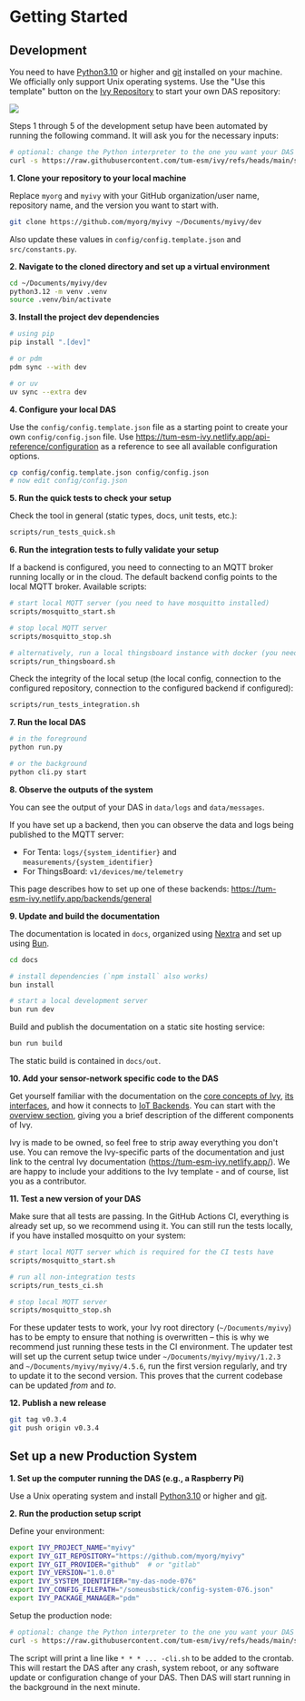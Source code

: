 
# Getting Started

## Development

You need to have [Python3.10](https://www.python.org/) or higher and [git](https://git-scm.com/) installed on your machine. We officially only support Unix operating systems. Use the "Use this template" button on the [Ivy Repository](https://github.com/tum-esm/ivy) to start your own DAS repository:

<img src="/use-template-button.png" class="mt-2" />

<Callout type="info">

Steps 1 through 5 of the development setup have been automated by running the following command. It will ask you for the necessary inputs:

```bash
# optional: change the Python interpreter to the one you want your DAS to run with
curl -s https://raw.githubusercontent.com/tum-esm/ivy/refs/heads/main/scripts/setup_development.py | python3.12
```

</Callout>

**1. Clone your repository to your local machine**

Replace `myorg` and `myivy` with your GitHub organization/user name, repository name, and the version you want to start with.

```bash
git clone https://github.com/myorg/myivy ~/Documents/myivy/dev
```

Also update these values in `config/config.template.json` and `src/constants.py`.

**2. Navigate to the cloned directory and set up a virtual environment**

```bash
cd ~/Documents/myivy/dev
python3.12 -m venv .venv
source .venv/bin/activate
```

**3. Install the project dev dependencies**

```bash
# using pip
pip install ".[dev]"

# or pdm
pdm sync --with dev

# or uv
uv sync --extra dev
```

**4. Configure your local DAS**

Use the `config/config.template.json` file as a starting point to create your own `config/config.json` file. Use https://tum-esm-ivy.netlify.app/api-reference/configuration as a reference to see all available configuration options.

```bash
cp config/config.template.json config/config.json
# now edit config/config.json
```

**5. Run the quick tests to check your setup**

Check the tool in general (static types, docs, unit tests, etc.):

```bash
scripts/run_tests_quick.sh
```

**6. Run the integration tests to fully validate your setup**

If a backend is configured, you need to connecting to an MQTT broker running locally or in the cloud. The default backend config points to the local MQTT broker. Available scripts:

```bash
# start local MQTT server (you need to have mosquitto installed)
scripts/mosquitto_start.sh

# stop local MQTT server
scripts/mosquitto_stop.sh

# alternatively, run a local thingsboard instance with docker (you need to have docker installed)
scripts/run_thingsboard.sh
```

Check the integrity of the local setup (the local config, connection to the configured repository, connection to the configured backend if configured):

```bash
scripts/run_tests_integration.sh
```

**7. Run the local DAS**

```bash
# in the foreground
python run.py

# or the background
python cli.py start
```

**8. Observe the outputs of the system**

You can see the output of your DAS in `data/logs` and `data/messages`.

If you have set up a backend, then you can observe the data and logs being published to the MQTT server:

- For Tenta: `logs/{system_identifier}` and `measurements/{system_identifier}`
- For ThingsBoard: `v1/devices/me/telemetry`

This page describes how to set up one of these backends: https://tum-esm-ivy.netlify.app/backends/general

**9. Update and build the documentation**

The documentation is located in `docs`, organized using [Nextra](https://nextra.site/) and set up using [Bun](https://bun.sh/).

```bash
cd docs

# install dependencies (`npm install` also works)
bun install

# start a local development server
bun run dev
```

Build and publish the documentation on a static site hosting service:

```bash
bun run build
```

The static build is contained in `docs/out`.

**10. Add your sensor-network specific code to the DAS**

Get yourself familiar with the documentation on the [core concepts of Ivy](https://tum-esm-ivy.netlify.app/concepts/file-system-layout), [its interfaces](https://tum-esm-ivy.netlify.app/interfaces/configuration), and how it connects to [IoT Backends](https://tum-esm-ivy.netlify.app/backends/general). You can start with the [overview section](https://tum-esm-ivy.netlify.app/overview), giving you a brief description of the different components of Ivy.

Ivy is made to be owned, so feel free to strip away everything you don't use. You can remove the Ivy-specific parts of the documentation and just link to the central Ivy documentation (https://tum-esm-ivy.netlify.app/). We are happy to include your additions to the Ivy template - and of course, list you as a contributor.

**11. Test a new version of your DAS**

Make sure that all tests are passing. In the GitHub Actions CI, everything is already set up, so we recommend using it. You can still run the tests locally, if you have installed mosquitto on your system:

```bash
# start local MQTT server which is required for the CI tests have
scripts/mosquitto_start.sh

# run all non-integration tests
scripts/run_tests_ci.sh

# stop local MQTT server
scripts/mosquitto_stop.sh
```

For these updater tests to work, your Ivy root directory (`~/Documents/myivy`) has to be empty to ensure that nothing is overwritten – this is why we recommend just running these tests in the CI environment. The updater test will set up the current setup twice under `~/Documents/myivy/myivy/1.2.3` and `~/Documents/myivy/myivy/4.5.6`, run the first version regularly, and try to update it to the second version. This proves that the current codebase can be updated _from_ and _to_.

**12. Publish a new release**

```bash
git tag v0.3.4
git push origin v0.3.4
```

## Set up a new Production System

**1. Set up the computer running the DAS (e.g., a Raspberry Pi)**

Use a Unix operating system and install [Python3.10](https://www.python.org/) or higher and [git](https://git-scm.com/).

**2. Run the production setup script**

Define your environment:

```bash
export IVY_PROJECT_NAME="myivy"
export IVY_GIT_REPOSITORY="https://github.com/myorg/myivy"
export IVY_GIT_PROVIDER="github"  # or "gitlab"
export IVY_VERSION="1.0.0"
export IVY_SYSTEM_IDENTIFIER="my-das-node-076"
export IVY_CONFIG_FILEPATH="/someusbstick/config-system-076.json"
export IVY_PACKAGE_MANAGER="pdm"
```

Setup the production node:

```bash
# optional: change the Python interpreter to the one you want your DAS to run with
curl -s https://raw.githubusercontent.com/tum-esm/ivy/refs/heads/main/scripts/setup_production.py | python3.12
```

The script will print a line like `* * * ... -cli.sh` to be added to the crontab. This will restart the DAS after any crash, system reboot, or any software update or configuration change of your DAS. Then DAS will start running in the background in the next minute.
